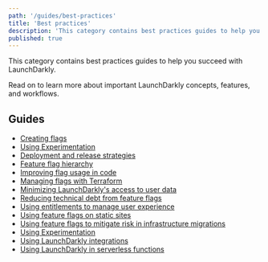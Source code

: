 ```yaml
---
path: '/guides/best-practices'
title: 'Best practices'
description: 'This category contains best practices guides to help you succeed with LaunchDarkly.'
published: true
---
```


This category contains best practices guides to help you succeed with LaunchDarkly.

Read on to learn more about important LaunchDarkly concepts, features, and workflows.

## Guides

* [Creating flags](/guides/best-practices/creating-flags)
* [Using Experimentation](/guides/best-practices/experimentation)
* [Deployment and release strategies](/guides/best-practices/deployment-strategies)
* [Feature flag hierarchy](/guides/best-practices/flag-hierarchy)
* [Improving flag usage in code](/guides/best-practices/improving-code)
* [Managing flags with Terraform](/guides/best-practices/terraform)
* [Minimizing LaunchDarkly's access to user data](/guides/best-practices/user-data)
* [Reducing technical debt from feature flags](/guides/best-practices/technical-debt)
* [Using entitlements to manage user experience](/guides/best-practices/entitlements)
* [Using feature flags on static sites](/guides/best-practices/using-feature-flags-on-static-sites)
* [Using feature flags to mitigate risk in infrastructure migrations](/guides/best-practices/infrastructure-migration)
* [Using Experimentation](/guides/best-practices/experimentation)
* [Using LaunchDarkly integrations](/guides/best-practices/integrations)
* [Using LaunchDarkly in serverless functions](/guides/best-practices/serverless)